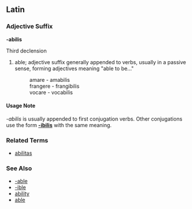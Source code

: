 ==Latin==
===Adjective Suffix===
'''-abilis'''

Third declension

# able; adjective suffix generally appended to verbs, usually in a passive sense, forming adjectives meaning "able to be..."
#: amare - amabilis
#: frangere - frangibilis
#: vocare - vocabilis

====Usage Note====
''-abilis'' is usually appended to first conjugation verbs.  Other conjugations use the form '''[[-ibilis]]''' with the same meaning.

===Related Terms===
*[[abilitas]]

===See Also===
*[[-able]]
*[[-ible]]
*[[ability]]
*[[able]]